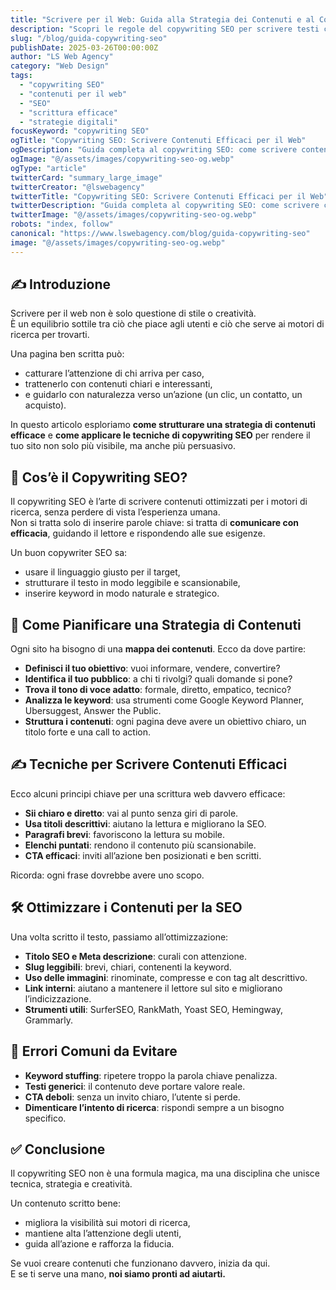 ```yaml
---
title: "Scrivere per il Web: Guida alla Strategia dei Contenuti e al Copywriting SEO"
description: "Scopri le regole del copywriting SEO per scrivere testi che conquistano Google e coinvolgono i tuoi lettori."
slug: "/blog/guida-copywriting-seo"
publishDate: 2025-03-26T00:00:00Z
author: "LS Web Agency"
category: "Web Design"
tags:
  - "copywriting SEO"
  - "contenuti per il web"
  - "SEO"
  - "scrittura efficace"
  - "strategie digitali"
focusKeyword: "copywriting SEO"
ogTitle: "Copywriting SEO: Scrivere Contenuti Efficaci per il Web"
ogDescription: "Guida completa al copywriting SEO: come scrivere contenuti che funzionano, migliorare il posizionamento e aumentare le conversioni."
ogImage: "@/assets/images/copywriting-seo-og.webp"
ogType: "article"
twitterCard: "summary_large_image"
twitterCreator: "@lswebagency"
twitterTitle: "Copywriting SEO: Scrivere Contenuti Efficaci per il Web"
twitterDescription: "Guida completa al copywriting SEO: come scrivere contenuti che funzionano, migliorare il posizionamento e aumentare le conversioni."
twitterImage: "@/assets/images/copywriting-seo-og.webp"
robots: "index, follow"
canonical: "https://www.lswebagency.com/blog/guida-copywriting-seo"
image: "@/assets/images/copywriting-seo-og.webp"
---
```


## ✍️ Introduzione

Scrivere per il web non è solo questione di stile o creatività.  
È un equilibrio sottile tra ciò che piace agli utenti e ciò che serve ai motori di ricerca per trovarti.  

Una pagina ben scritta può:
- catturare l’attenzione di chi arriva per caso,  
- trattenerlo con contenuti chiari e interessanti,  
- e guidarlo con naturalezza verso un’azione (un clic, un contatto, un acquisto).  

In questo articolo esploriamo **come strutturare una strategia di contenuti efficace** e **come applicare le tecniche di copywriting SEO** per rendere il tuo sito non solo più visibile, ma anche più persuasivo.

## 🔎 Cos’è il Copywriting SEO?

Il copywriting SEO è l’arte di scrivere contenuti ottimizzati per i motori di ricerca, senza perdere di vista l’esperienza umana.  
Non si tratta solo di inserire parole chiave: si tratta di **comunicare con efficacia**, guidando il lettore e rispondendo alle sue esigenze.

Un buon copywriter SEO sa:
- usare il linguaggio giusto per il target,
- strutturare il testo in modo leggibile e scansionabile,
- inserire keyword in modo naturale e strategico.

## 🧠 Come Pianificare una Strategia di Contenuti

Ogni sito ha bisogno di una **mappa dei contenuti**. Ecco da dove partire:

- **Definisci il tuo obiettivo**: vuoi informare, vendere, convertire?
- **Identifica il tuo pubblico**: a chi ti rivolgi? quali domande si pone?
- **Trova il tono di voce adatto**: formale, diretto, empatico, tecnico?
- **Analizza le keyword**: usa strumenti come Google Keyword Planner, Ubersuggest, Answer the Public.
- **Struttura i contenuti**: ogni pagina deve avere un obiettivo chiaro, un titolo forte e una call to action.

## ✍️ Tecniche per Scrivere Contenuti Efficaci

Ecco alcuni principi chiave per una scrittura web davvero efficace:

- **Sii chiaro e diretto**: vai al punto senza giri di parole.
- **Usa titoli descrittivi**: aiutano la lettura e migliorano la SEO.
- **Paragrafi brevi**: favoriscono la lettura su mobile.
- **Elenchi puntati**: rendono il contenuto più scansionabile.
- **CTA efficaci**: inviti all’azione ben posizionati e ben scritti.

Ricorda: ogni frase dovrebbe avere uno scopo.

## 🛠️ Ottimizzare i Contenuti per la SEO

Una volta scritto il testo, passiamo all’ottimizzazione:

- **Titolo SEO e Meta descrizione**: curali con attenzione.
- **Slug leggibili**: brevi, chiari, contenenti la keyword.
- **Uso delle immagini**: rinominate, compresse e con tag alt descrittivo.
- **Link interni**: aiutano a mantenere il lettore sul sito e migliorano l’indicizzazione.
- **Strumenti utili**: SurferSEO, RankMath, Yoast SEO, Hemingway, Grammarly.

## 🚫 Errori Comuni da Evitare

- **Keyword stuffing**: ripetere troppo la parola chiave penalizza.
- **Testi generici**: il contenuto deve portare valore reale.
- **CTA deboli**: senza un invito chiaro, l’utente si perde.
- **Dimenticare l’intento di ricerca**: rispondi sempre a un bisogno specifico.

## ✅ Conclusione

Il copywriting SEO non è una formula magica, ma una disciplina che unisce tecnica, strategia e creatività.

Un contenuto scritto bene:
- migliora la visibilità sui motori di ricerca,
- mantiene alta l’attenzione degli utenti,
- guida all’azione e rafforza la fiducia.

Se vuoi creare contenuti che funzionano davvero, inizia da qui.  
E se ti serve una mano, **noi siamo pronti ad aiutarti.**
